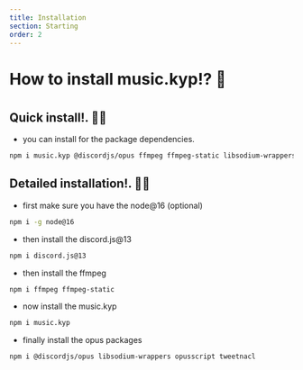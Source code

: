 ```yaml
---
title: Installation
section: Starting
order: 2
---
```


# How to install music.kyp!? 🤔
#
#
#
## 

## Quick install!. 👨‍💻

- you can install for the package dependencies.

```bash
npm i music.kyp @discordjs/opus ffmpeg ffmpeg-static libsodium-wrappers opusscript tweetnacl
```

## Detailed installation!. 👨‍💻

- first make sure you have the node@16 (optional)

```bash
npm i -g node@16
```

- then install the discord.js@13

```bash
npm i discord.js@13
```

- then install the ffmpeg

```bash
npm i ffmpeg ffmpeg-static
```

- now install the music.kyp

```bash
npm i music.kyp
```

- finally install the opus packages

```bash
npm i @discordjs/opus libsodium-wrappers opusscript tweetnacl
```